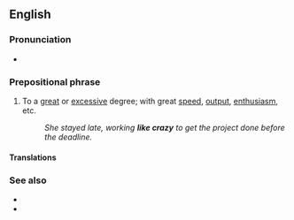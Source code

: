 ==English==

===Pronunciation===
* {{audio|En-au-like crazy.ogg|Audio (AUS)|lang=en}}

===Prepositional phrase===
{{en-PP}}

# {{lb|en|simile|colloquial}} To a [[great]] or [[excessive]] degree; with great [[speed]], [[output]], [[enthusiasm]], etc.
#: ''She stayed late, working '''like crazy''' to get the project done before the deadline.''

====Translations====
{{trans-top|}}
{{trans-mid}}
{{trans-bottom}}

===See also===
* {{l|en|like billy-o}}
* {{l|en|like nobody's business}}